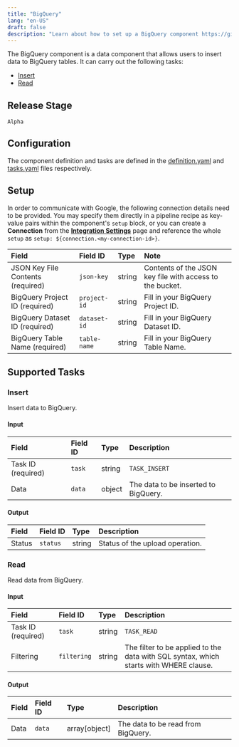 ```yaml
---
title: "BigQuery"
lang: "en-US"
draft: false
description: "Learn about how to set up a BigQuery component https://github.com/instill-ai/instill-core"
---
```


The BigQuery component is a data component that allows users to insert data to BigQuery tables.
It can carry out the following tasks:
- [Insert](#insert)
- [Read](#read)



## Release Stage

`Alpha`



## Configuration

The component definition and tasks are defined in the [definition.yaml](https://github.com/instill-ai/pipeline-backend/blob/main/pkg/component/data/bigquery/v0/config/definition.yaml) and [tasks.yaml](https://github.com/instill-ai/pipeline-backend/blob/main/pkg/component/data/bigquery/v0/config/tasks.yaml) files respectively.




## Setup


In order to communicate with Google, the following connection details need to be
provided. You may specify them directly in a pipeline recipe as key-value pairs
within the component's `setup` block, or you can create a **Connection** from
the [**Integration Settings**](https://docs.instill-ai.com/docs/set-up-component)
page and reference the whole `setup` as `setup:
${connection.<my-connection-id>}`.

<div class="markdown-col-no-wrap" data-col-1 data-col-2>

| Field | Field ID | Type | Note |
| :--- | :--- | :--- | :--- |
| JSON Key File Contents (required) | `json-key` | string | Contents of the JSON key file with access to the bucket. |
| BigQuery Project ID (required) | `project-id` | string | Fill in your BigQuery Project ID. |
| BigQuery Dataset ID (required) | `dataset-id` | string | Fill in your BigQuery Dataset ID. |
| BigQuery Table Name (required) | `table-name` | string | Fill in your BigQuery Table Name. |

</div>





## Supported Tasks

### Insert

Insert data to BigQuery.

<h4 id="insert-input">Input</h4>
<div class="markdown-col-no-wrap" data-col-1 data-col-2>

| Field | Field ID | Type | Description |
| :--- | :--- | :--- | :--- |
| Task ID (required) | `task` | string | `TASK_INSERT` |
| Data | `data` | object | The data to be inserted to BigQuery. |
</div>

<h4 id="insert-output">Output</h4>
<div class="markdown-col-no-wrap" data-col-1 data-col-2>

| Field | Field ID | Type | Description |
| :--- | :--- | :--- | :--- |
| Status | `status` | string | Status of the upload operation. |
</div>


### Read

Read data from BigQuery.

<h4 id="read-input">Input</h4>
<div class="markdown-col-no-wrap" data-col-1 data-col-2>

| Field | Field ID | Type | Description |
| :--- | :--- | :--- | :--- |
| Task ID (required) | `task` | string | `TASK_READ` |
| Filtering | `filtering` | string | The filter to be applied to the data with SQL syntax, which starts with WHERE clause. |
</div>

<h4 id="read-output">Output</h4>
<div class="markdown-col-no-wrap" data-col-1 data-col-2>

| Field | Field ID | Type | Description |
| :--- | :--- | :--- | :--- |
| Data | `data` | array[object] | The data to be read from BigQuery. |
</div>




